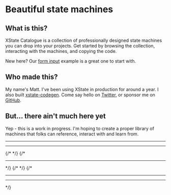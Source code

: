 
<div className="prose lg:prose-lg container mx-auto p-8 pt-16">

# <span className="text-blue-700">Beautiful</span> state machines

## What is this?

XState Catalogue is a collection of professionally designed state machines you can drop into your projects. Get started by browsing the collection, interacting with the machines, and copying the code.

New here? Our [form input](/machines/form-input) example is a great one to start with.

## Who made this?

My name's Matt. I've been using XState in production for around a year. I also built [xstate-codegen](https://github.com/mattpocock/xstate-codegen). Come say hello on [Twitter](https://twitter.com/mpocock1), or sponsor me on [GitHub](https://github.com/sponsors/mattpocock).

## But... there ain't much here yet

Yep - this is a work in progress. I'm hoping to create a proper library of machines that folks can reference, interact with and learn from.

</div>

<div className="h-12" />

<div className="container mx-auto p-8">
  <CategoryList.Wrapper title="Catalogue">
    <CategoryList.Section title="Global State">
      <CategoryList.Item
        title="Authentication"
        href="/machines/authentication"
        icon="🔓"
      ></CategoryList.Item>
    </CategoryList.Section>
    <hr />
    <CategoryList.Section title="Forms">
      <CategoryList.Item
        title="Form Input"
        href="/machines/form-input"
        icon="🖋"
      ></CategoryList.Item>
    </CategoryList.Section>
    <hr />
    {/* <CategoryList.Section title="Backend Services">
      <CategoryList.Item title="API Endpoint"></CategoryList.Item>
    </CategoryList.Section> */}
    {/* <hr /> */}
    <CategoryList.Section title="Abstract">
      {/* <CategoryList.Item title="Async Sequences"></CategoryList.Item> */}
      <CategoryList.Item
        title="Multi-Step Timer"
        href="/machines/multi-step-timer"
        icon="🕒"
      ></CategoryList.Item>
    </CategoryList.Section>
    {/* <hr />
    <CategoryList.Section title="Components">
      <CategoryList.Item title="File Uploaders"></CategoryList.Item>
      <CategoryList.Item title="Spreadsheets"></CategoryList.Item>
      <CategoryList.Item title="Async Select"></CategoryList.Item>
    </CategoryList.Section>
    <hr />
    <CategoryList.Section title="Forms">
      <CategoryList.Item title="Sign Up Form"></CategoryList.Item>
      <CategoryList.Item title="Async Validation"></CategoryList.Item>
      <CategoryList.Item title="Multi-Step Form"></CategoryList.Item>
    </CategoryList.Section> */}
  </CategoryList.Wrapper>
</div>
